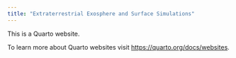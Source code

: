 ```yaml
---
title: "Extraterrestrial Exosphere and Surface Simulations"
---
```


This is a Quarto website.

To learn more about Quarto websites visit <https://quarto.org/docs/websites>.
